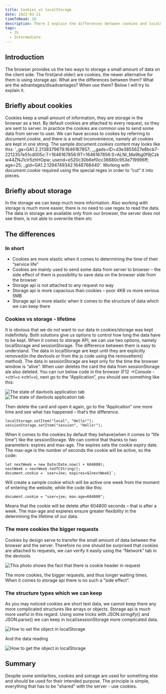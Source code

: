 ```yaml
---
title: Cookies vs localStorage
date: 2022-03-11
timeToRead: 10
description: There I explain the differences between cookies and localStorage.
tags:
  - JS
  - Intermediate
---
```

<article>
  <h2>Introduction</h2>
  <p>The browser provides us the two ways to storage a small amount of data on the client side. The first(and older) are cookies, the newer alternative for them is using storage api. What are the differences between them? What are the advantages/disadvantages? When use them? Below I will try to explain it.</p>
</article>
<article>
  <h2>Briefly about cookies</h2>
  <p>
  Cookies keep a small amount of information, they are storage in the browser as a text. By default cookies are attached to every request, so they are sent to server. In practice the cookies are common use to send some data from server to user. We can have access to cookes by referring to <i>document.cookie</i>, and there is a small inconvenience, namely all cookies are kept in one string. The sample <i>document.cookie</i>s content may looks like this:  '_ga=GA1.2.2138379679.1646167857; __gads=ID=d3e3855627e8bcb7-2212357e51cd005c:T=1646167856:RT=1646167856:S=ALNI_Ma9bg0f9jCzkw44ZNJ1clr5zhHOpw; userid=e520c30b6ef0cc36680c953e719996ff; age=25; _gid=GA1.2.1294749342.1646768440'. Working with <i>document.cookie</i> required using the special regex in order to “cut” it into pieces.</p>
</article>

<article>
  <h2>Briefly about storage</h2>
  <p>In the storage we can keep much more information. Also working with storage is much more easier, there is no need to use regex to read the data. The data in storage are available only from our browser, the server does not see them, is not able to overwrite them etc</p>
</article>

<article>
  <h2>The differences</h2>
  <h3>In short</h3>
  <ul>
    <li>Cookies are more elastic when it comes to determining the time of their “service life”</li>
    <li>Cookies are mainly used to send some data from server to browser – the side effect of them is possibility to save data on the browser side from the browser</li>
    <li>Storage api is not attached to any request no way</li>
    <li>Storage api is more capacious than cookies – poor 4KB vs more serious 5MB</li>
    <li>Storage api is more elastic when it comes to the structure of data which we can keep there</li>
  </ul>

  <h3>Cookies vs storage - lifetime</h3>
  <p>It is obvious that we do not want to our data in cookies/storage was kept indefinitely. Both solutions give us options to control how long the data have to be kept. When it comes to storage API, we can use two options, namely localStorage and sessionStorage. The difference between them is easy to understand. The data in localStorage are kept until they are explicitly removed(in the devtools or from the js code using the removeItem() method). The data in sessionStorage are kept only for the time the browser window is “alive”. When user deletes the card the data from sessionStorage ale also deleted. You can run below code in the browser (F12 ->Console ->ctrl+c->ctrl+v), next go to the “Application”, you should see something like this:</p>
  
  <img class="fit-picture" src="./devtoolsApplication1.jpg" alt="The state of davtools application tab"/>
  <img class="fit-picture" src="./devtoolsApplication2.jpg" alt="The state of davtools application tab"/>
  
  <p>Then delete the card and open it again, go to the “Application” one more time and see what has happened – that’s the difference.</p>

```js:title=above-example-code
localStorage.setItem("local", "Hello!");
sessionStorage.setItem("session", "Hello!");
```

<p>When it comes to the cookies by default they behave(when it comes to “life time”) like the sessionStorage. We can control that thanks to two parameters: expires and max-age. The expires sets the cookie expiry date. The max-age is the number of seconds the cookie will be active, so the code:</p>

```js:title=cookie-expires
let nextWeek = new Date(Date.now() + 604800);
nextWeek = nextWeek.toUTCString();
document.cookie = `user=Joe; expires=${nextWeek}`;
```

<p>Will create a sample cookie which will be active one week from the moment of entering the website, while the code like this:</p>

```js:title=cookie-max-age
document.cookie = "user=joe; max-age=604800";
```

  <p>Means that the cookie will be delete after 604800 seconds – that is after a week. The max-age and expieres ensure greater flexibility in the determining the lifetime of our data.</p>

  <h3>The more cookies the bigger requests</h3>
  <p>Cookies by design serve to transfer the small amount of data between the browser and the server. Therefore no one should be surprised that cookies are attached to requests, we can verify it easily using the “Network” tab in the devtools</p>
  
  <img class="fit-picture" src="./cookiesInRequest.jpg" alt="This photo shows the fact that there is cookie header in request"/>

  <p>The more cookies, the bigger requests, and thus longer waiting times. When it comes to storage api there is no such a “side effect”.</p>

  <h3>The structure types which we can keep</h3>
  <p>As you may noticed cookies are short text data, we cannot keep there any more complicated structures like arrays or objects. Storage api is much more useful in this regard. Using some tricks with JSON.stringify() and JSON.parse() we can keep in local/sessionStorage more complicated data.</p>
  
  <img class="fit-picture" src="./objectInStorage.jpg" alt="How to set the object in localStorage"/>
  
  <p>And the data reading</p>
  
  <img class="fit-picture" src="./getObjectFromStorage.jpg" alt="How to get the object in localStorage"/>

  

</article>

<article>
  <h2>Summary</h2>
  <p>Despite some similarities, cookies and sotrage are used for something else and should be used for their intended purpose. The principle is simple, everything that has to be "shared" with the server - use cookies.</p>
</article>